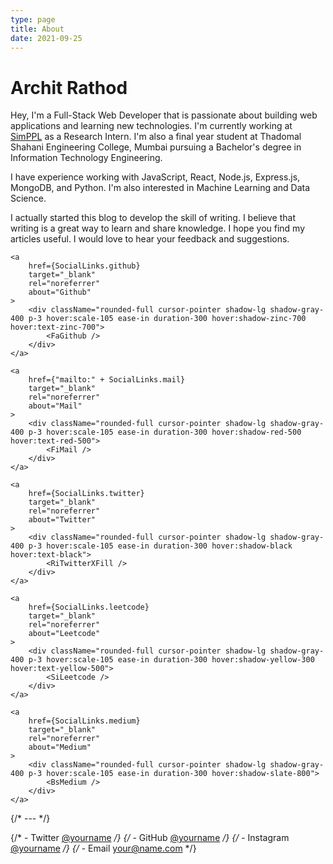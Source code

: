 ```yaml
---
type: page
title: About
date: 2021-09-25
---
```



# Archit Rathod

Hey, I'm a Full-Stack Web Developer that is passionate about building web applications and learning new technologies. I'm currently working at [SimPPL](https://simppl.org/) as a Research Intern. I'm also a final year student at Thadomal Shahani Engineering College, Mumbai pursuing a Bachelor's degree in Information Technology Engineering.

I have experience working with JavaScript, React, Node.js, Express.js, MongoDB, and Python. I'm also interested in Machine Learning and Data Science.

I actually started this blog to develop the skill of writing. I believe that writing is a great way to learn and share knowledge. I hope you find my articles useful. I would love to hear your feedback and suggestions.

<div className=" flex flex-row flex-wrap gap-4 justify-center items-center my-4 w-full sm:w-[80%]">
    <a
        href={SocialLinks.linkedIn}
        target="_blank"
        rel="noreferrer"
        about="LinkedIn"
    >
        <div className="rounded-full cursor-pointer shadow-lg shadow-gray-400 p-3 hover:scale-105 ease-in duration-300 hover:shadow-[#0A66C2] hover:text-[#0A66C2]">
            <FaLinkedinIn />
        </div>
    </a>

    <a
        href={SocialLinks.github}
        target="_blank"
        rel="noreferrer"
        about="Github"
    >
        <div className="rounded-full cursor-pointer shadow-lg shadow-gray-400 p-3 hover:scale-105 ease-in duration-300 hover:shadow-zinc-700 hover:text-zinc-700">
            <FaGithub />
        </div>
    </a>

    <a
        href={"mailto:" + SocialLinks.mail}
        target="_blank"
        rel="noreferrer"
        about="Mail"
    >
        <div className="rounded-full cursor-pointer shadow-lg shadow-gray-400 p-3 hover:scale-105 ease-in duration-300 hover:shadow-red-500 hover:text-red-500">
            <FiMail />
        </div>
    </a>

    <a
        href={SocialLinks.twitter}
        target="_blank"
        rel="noreferrer"
        about="Twitter"
    >
        <div className="rounded-full cursor-pointer shadow-lg shadow-gray-400 p-3 hover:scale-105 ease-in duration-300 hover:shadow-black hover:text-black">
            <RiTwitterXFill />
        </div>
    </a>

    <a
        href={SocialLinks.leetcode}
        target="_blank"
        rel="noreferrer"
        about="Leetcode"
    >
        <div className="rounded-full cursor-pointer shadow-lg shadow-gray-400 p-3 hover:scale-105 ease-in duration-300 hover:shadow-yellow-300 hover:text-yellow-500">
            <SiLeetcode />
        </div>
    </a>

    <a
        href={SocialLinks.medium}
        target="_blank"
        rel="noreferrer"
        about="Medium"
    >
        <div className="rounded-full cursor-pointer shadow-lg shadow-gray-400 p-3 hover:scale-105 ease-in duration-300 hover:shadow-slate-800">
            <BsMedium />
        </div>
    </a>

</div>

{/* --- */}

{/* -   Twitter [@yourname](https://twitter.com/yourname) */}
{/* -   GitHub [@yourname](https://github.com/yourname) */}
{/* -   Instagram [@yourname](https://instagram.com/yourname) */}
{/* -   Email your@name.com */}
